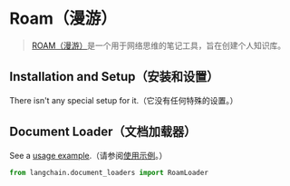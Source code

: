 # Roam（漫游）

> [ROAM（漫游）](https://roamresearch.com/)是一个用于网络思维的笔记工具，旨在创建个人知识库。
 
## Installation and Setup（安装和设置）

There isn't any special setup for it.（它没有任何特殊的设置。）



## Document Loader（文档加载器）

See a [usage example](/docs/modules/data_connection/document_loaders/integrations/roam.html).（请参阅[使用示例](/docs/modules/data_connection/document_loaders/integrations/roam.html)。）

```python
from langchain.document_loaders import RoamLoader
```
